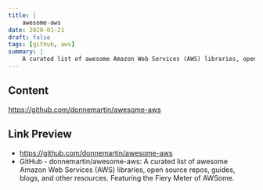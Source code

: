 ```yaml
---
title: |
    awesome-aws
date: 2020-01-21
draft: false
tags: [github, aws]
summary: |
    A curated list of awesome Amazon Web Services (AWS) libraries, open source repos, guides, blogs, and other resources.  Featuring the Fiery Meter of AWSome.
---
```


## Content

https://github.com/donnemartin/awesome-aws

## Link Preview

- https://github.com/donnemartin/awesome-aws
- GitHub - donnemartin/awesome-aws: A curated list of awesome Amazon Web Services (AWS) libraries, open source repos, guides, blogs, and other resources.  Featuring the Fiery Meter of AWSome.
